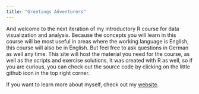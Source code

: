 ```yaml
---
title: "Greetings Adventurers"
---
```


And welcome to the next iteration of my introductory R course for data visualization and analysis.
Because the concepts you will learn in this course will be most useful in areas where the working language is English, this course will also be in English.
But feel free to ask questions in German as well any time.
This site will host the material you need for the
course, as well as the scripts and exercise solutions.
It was created with R as well, so if you are curious,
you can check out the source code by clicking
on the little github icon in the top right corner.

If you want to learn more about myself,
check out my [website](https://jmbuhr.de/).


